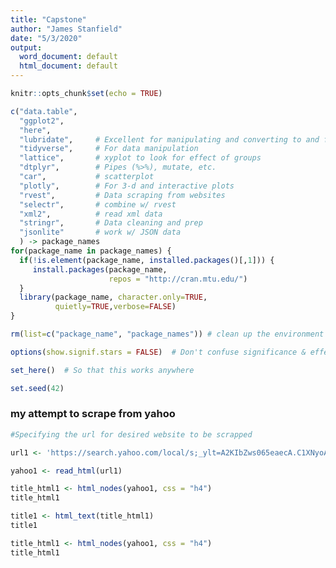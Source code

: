 ```yaml
---
title: "Capstone"
author: "James Stanfield"
date: "5/3/2020"
output:
  word_document: default
  html_document: default
---
```


```r
knitr::opts_chunk$set(echo = TRUE)

c("data.table",
  "ggplot2",
  "here",
  "lubridate",     # Excellent for manipulating and converting to and from 'date' data
  "tidyverse",     # For data manipulation
  "lattice",       # xyplot to look for effect of groups
  "dtplyr",        # Pipes (%>%), mutate, etc.
  "car",           # scatterplot
  "plotly",        # For 3-d and interactive plots
  "rvest",         # Data scraping from websites
  "selectr",       # combine w/ rvest
  "xml2",          # read xml data
  "stringr",       # Data cleaning and prep
  "jsonlite"       # work w/ JSON data
  ) -> package_names
for(package_name in package_names) {
  if(!is.element(package_name, installed.packages()[,1])) {
     install.packages(package_name,
                      repos = "http://cran.mtu.edu/")
  }
  library(package_name, character.only=TRUE,
          quietly=TRUE,verbose=FALSE)
}

rm(list=c("package_name", "package_names")) # clean up the environment

options(show.signif.stars = FALSE)  # Don't confuse significance & effect size!

set_here()  # So that this works anywhere

set.seed(42)
```





### my attempt to scrape from yahoo

```r
#Specifying the url for desired website to be scrapped

url1 <- 'https://search.yahoo.com/local/s;_ylt=A2KIbZws065eaecA.C1XNyoA;_ylu=X3oDMTEyOGE3dmNtBGNvbG8DYmYxBHBvcwMxBHZ0aWQDQjg3NDZfMQRzZWMDc2M-?p=seafood+restaurants&addr=Boston%2C+MA&loc=woeid%3A2367105&fr=mcafee&guce_referrer=aHR0cHM6Ly9zZWFyY2gueWFob28uY29tL3NlYXJjaD9mcj1tY2FmZWUmdHlwZT1FMjExVVMxMDVHMCZwPWJvc3RvbittYStzZWFmb29kK3Jlc3RhdXJhbnRz&guce_referrer_sig=AQAAAIa-95qAeZP62L9EE00TWQp4Hg4S5igVQVtT7N536LnBfGr_LDdgPKjrsNOE3YDvF8Z45gggOiSopqU38TNfN6rMfWW2_kPK2Nk7rEP1PPTsXKt1hjWBaWHC5zxZsq3aRZkLshyjAico43TnxOnA8TuGQUHJCP51HJGuu9BCBM0Z&_guc_consent_skip=1588515671'
```

```r
yahoo1 <- read_html(url1)
```

```r
title_html1 <- html_nodes(yahoo1, css = "h4")
title_html1
```

```r
title1 <- html_text(title_html1)
title1
```

```r
title_html1 <- html_nodes(yahoo1, css = "h4")
title_html1
```












